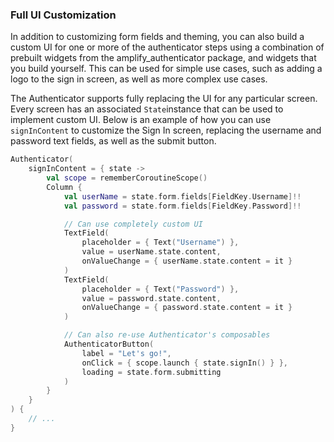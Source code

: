 ### Full UI Customization

In addition to customizing form fields and theming, you can also build a custom UI for one or more of the authenticator steps using a combination of prebuilt widgets from the amplify_authenticator package, and widgets that you build yourself. This can be used for simple use cases, such as adding a logo to the sign in screen, as well as more complex use cases.

The Authenticator supports fully replacing the UI for any particular screen. Every screen has an associated `State`instance that can be used to implement custom UI.  Below is an example of how you can use `signInContent` to customize the Sign In screen, replacing the username and password text fields, as well as the submit button.

```kotlin
Authenticator(
    signInContent = { state ->
        val scope = rememberCoroutineScope()
        Column {
            val userName = state.form.fields[FieldKey.Username]!!
            val password = state.form.fields[FieldKey.Password]!!

            // Can use completely custom UI
            TextField(
                placeholder = { Text("Username") },
                value = userName.state.content,
                onValueChange = { userName.state.content = it }
            )
            TextField(
                placeholder = { Text("Password") },
                value = password.state.content,
                onValueChange = { password.state.content = it }
            )

            // Can also re-use Authenticator's composables
            AuthenticatorButton(
                label = "Let's go!",
                onClick = { scope.launch { state.signIn() } },
                loading = state.form.submitting
            )
        }
    }
) {
    // ...
}
```

